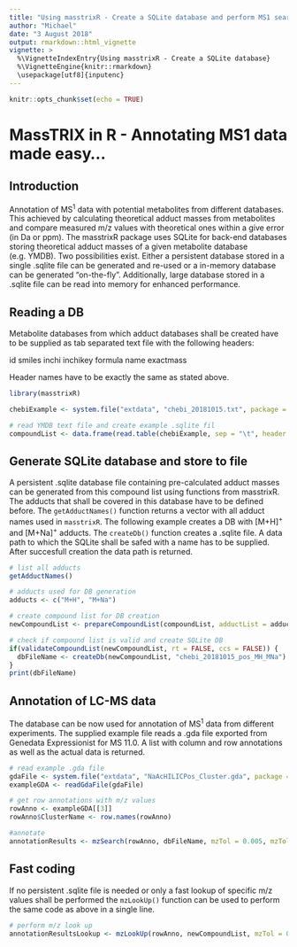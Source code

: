 ```yaml
---
title: "Using masstrixR - Create a SQLite database and perform MS1 search"
author: "Michael"
date: "3 August 2018"
output: rmarkdown::html_vignette
vignette: >
  %\VignetteIndexEntry{Using masstrixR - Create a SQLite database}
  %\VignetteEngine{knitr::rmarkdown}
  \usepackage[utf8]{inputenc}
---
```


```r
knitr::opts_chunk$set(echo = TRUE)
```
# MassTRIX in R - Annotating MS1 data made easy...

## Introduction

Annotation of MS^1^ data with potential metabolites from different databases. This achieved by calculating theoretical adduct masses from metabolites and compare measured m/z values with theoretical ones within a give error (in Da or ppm).
The masstrixR package uses SQLite for back-end databases storing theoretical adduct masses of a given metabolite database (e.g. YMDB). Two possibilities exist. Either a persistent database stored in a single .sqlite file can be generated and re-used or a in-memory database can be generated "on-the-fly". Additionally, large database stored in a .sqlite file can be read into memory for enhanced performance.

## Reading a DB

Metabolite databases from which adduct databases shall be created have to be supplied as tab separated text file with the following headers:

id	smiles	inchi	inchikey	formula	name	exactmass

Header names have to be exactly the same as stated above.

```r
library(masstrixR)

chebiExample <- system.file("extdata", "chebi_20181015.txt", package = 'masstrixR')

# read YMDB text file and create example .sqlite fil
compoundList <- data.frame(read.table(chebiExample, sep = "\t", header = T, stringsAsFactors = F, comment.char = "~"))
```

## Generate SQLite database and store to file

A persistent .sqlite database file containing pre-calculated adduct masses can be generated from this compound list using functions from masstrixR. The adducts that shall be covered in this database have to be defined before. The <code>getAdductNames()</code> function returns a vector with all adduct names used in <code>masstrixR</code>.
The following example creates a DB with [M+H]^+^ and [M+Na]^+^ adducts. The <code>createDb()</code> function creates a .sqlite file. A data path to which the SQLite shall be safed with a name has to be supplied. After succesfull creation the data path is returned.


```r
# list all adducts
getAdductNames()

# adducts used for DB generation
adducts <- c("M+H", "M+Na")

# create compound list for DB creation
newCompoundList <- prepareCompoundList(compoundList, adductList = adducts, rt = FALSE, ccs = FALSE, extId = FALSE)

# check if compound list is valid and create SQLite DB
if(validateCompoundList(newCompoundList, rt = FALSE, ccs = FALSE)) {
  dbFileName <- createDb(newCompoundList, "chebi_20181015_pos_MH_MNa")
}
print(dbFileName)
```

## Annotation of LC-MS data

The database can be now used for annotation of MS^1^ data from different experiments. The supplied example file reads a .gda file exported from Genedata Expressionist for MS 11.0. A list with column and row annotations as well as the actual data is returned.

```r
# read example .gda file
gdaFile <- system.file("extdata", "NaAcHILICPos_Cluster.gda", package = 'masstrixR')
exampleGDA <- readGdaFile(gdaFile)

# get row annotations with m/z values
rowAnno <- exampleGDA[[3]]
rowAnno$ClusterName <- row.names(rowAnno)

#annotate
annotationResults <- mzSearch(rowAnno, dbFileName, mzTol = 0.005, mzTolType = "abs")

```

## Fast coding

If no persistent .sqlite file is needed or only a fast lookup of specific m/z values shall be performed the <code>mzLookUp()</code> function can be used to perform the same code as above in a single line.

```r
# perform m/z look up
annotationResultsLookup <- mzLookUp(rowAnno, newCompoundList, mzTol = 0.005, mzTolType = "abs")
```
